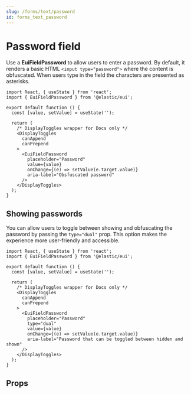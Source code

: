 ```yaml
---
slug: /forms/text/password
id: forms_text_password
---
```


# Password field

Use a **EuiFieldPassword** to allow users to enter a password. By default, it renders a basic HTML `<input type="password">` where the content is obfuscated. When users type in the field the characters are presented as asterisks.

```tsx interactive
import React, { useState } from 'react';
import { EuiFieldPassword } from '@elastic/eui';

export default function () {
  const [value, setValue] = useState('');

  return (
    /* DisplayToggles wrapper for Docs only */
    <DisplayToggles
      canAppend
      canPrepend
    >
      <EuiFieldPassword
        placeholder="Password"
        value={value}
        onChange={(e) => setValue(e.target.value)}
        aria-label="Obsfuscated password"
      />
    </DisplayToggles>
  );
}
```

## Showing passwords

You can allow users to toggle between showing and obfuscating the password by passing the `type="dual"` prop. This option makes the experience more user-friendly and accessible.

```tsx interactive
import React, { useState } from 'react';
import { EuiFieldPassword } from '@elastic/eui';

export default function () {
  const [value, setValue] = useState('');

  return (
    /* DisplayToggles wrapper for Docs only */
    <DisplayToggles
      canAppend
      canPrepend
    >
      <EuiFieldPassword
        placeholder="Password"
        type="dual"
        value={value}
        onChange={(e) => setValue(e.target.value)}
        aria-label="Password that can be toggled between hidden and shown"
      />
    </DisplayToggles>
  );
}
```

## Props


<PropTable definition={docgen.EuiFieldPassword} />
